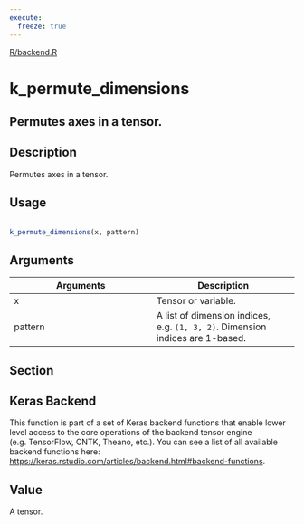 ```yaml
---
execute:
  freeze: true
---
```


[R/backend.R](https://github.com/rstudio/keras//blob/main/R/backend.R#L1928) 

# k_permute_dimensions

## Permutes axes in a tensor.

## Description
 Permutes axes in a tensor. 


## Usage
```r
 
k_permute_dimensions(x, pattern) 
```

## Arguments
|Arguments|Description|
|---|---|
| x | Tensor or variable. |
| pattern | A list of dimension indices, e.g. `(1, 3, 2)`. Dimension indices are 1-based. |


## Section

## Keras Backend

   This function is part of a set of Keras backend functions that enable lower level access to the core operations of the backend tensor engine (e.g. TensorFlow, CNTK, Theano, etc.).  You can see a list of all available backend functions here: [https://keras.rstudio.com/articles/backend.html#backend-functions](https://keras.rstudio.com/articles/backend.html#backend-functions). 

## Value
 A tensor. 




